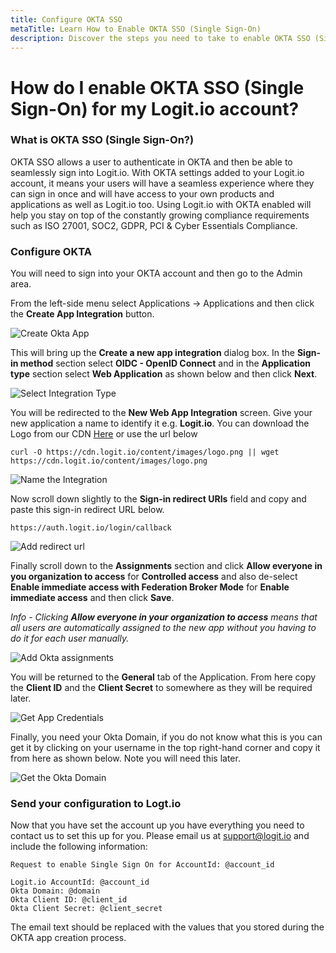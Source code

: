 ```yaml
---
title: Configure OKTA SSO
metaTitle: Learn How to Enable OKTA SSO (Single Sign-On)
description: Discover the steps you need to take to enable OKTA SSO (Single Sign-On) for your Logit.io account in this help article.
---
```


# How do I enable OKTA SSO (Single Sign-On) for my Logit.io account?

### What is OKTA SSO (Single Sign-On?)

OKTA SSO allows a user to authenticate in OKTA and then be able to seamlessly sign into Logit.io. With OKTA settings added to your Logit.io account, 
it means your users will have a seamless experience where they can sign in once and will have access to your own products and applications as well as 
Logit.io too. Using Logit.io with OKTA enabled will help you stay on top of the constantly growing compliance requirements such as ISO 27001, SOC2, 
GDPR, PCI & Cyber Essentials Compliance.

### Configure OKTA

You will need to sign into your OKTA account and then go to the Admin area.

From the left-side menu select Applications -> Applications and then click the **Create App Integration** button.

![Create Okta App](@/images/sso/okta/okta-create-app.png)

This will bring up the **Create a new app integration** dialog box. In the **Sign-in method** section select **OIDC - OpenID Connect** and in the 
**Application type** section select **Web Application** as shown below and then click **Next**.

![Select Integration Type](@/images/sso/okta/okta-select-integration.png)

You will be redirected to the **New Web App Integration** screen. Give your new application a name to identify it e.g. **Logit.io**. 
You can download the Logo from our CDN <a href="https://cdn.logit.io/content/images/logo.png" download target="_blank">Here</a> or use the url below

```text copy 
curl -O https://cdn.logit.io/content/images/logo.png || wget https://cdn.logit.io/content/images/logo.png
```

![Name the Integration](@/images/sso/okta/okta-name-integration.png)

Now scroll down slightly to the **Sign-in redirect URIs** field and copy and paste this sign-in redirect URL below.

```text  copy filename="Sign-in Redirect URIs" 
https://auth.logit.io/login/callback
```

![Add redirect url](@/images/sso/okta/okta-add-redirect.png)

Finally scroll down to the **Assignments** section and click **Allow everyone in you organization to access** for **Controlled access** and also de-select 
**Enable immediate access with Federation Broker Mode** for **Enable immediate access** and then click **Save**.

_Info - Clicking **Allow everyone in your organization to access** means that all users are automatically assigned to the new app without you having to do 
it for each user manually._

![Add Okta assignments](@/images/sso/okta/okta-assignments.png)

You will be returned to the **General** tab of the Application. From here copy the **Client ID** and the **Client Secret** to somewhere as they will be 
required later.

![Get App Credentials](@/images/sso/okta/okta-credentials.png)

Finally, you need your Okta Domain, if you do not know what this is you can get it by clicking on your username in the top right-hand 
corner and copy it from here as shown below. Note you will need this later.

![Get the Okta Domain](@/images/sso/okta/okta-domain.png)

### Send your configuration to Logt.io

Now that you have set the account up you have everything you need to contact us to set this up for you. Please email us at [support@logit.io](mailto:support@logit.io)
and include the following information:

```text copy filename="subject" /@account_id/
Request to enable Single Sign On for AccountId: @account_id
```

```text copy filename="body" /@account_id/ /@client_secret/ /@client_id/ /@domain/
Logit.io AccountId: @account_id
Okta Domain: @domain
Okta Client ID: @client_id
Okta Client Secret: @client_secret
```

The email text should be replaced with the values that you stored during the OKTA app creation process.
